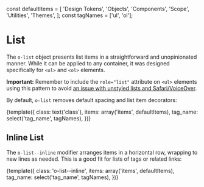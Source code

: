 const defaultItems = [
  'Design Tokens',
  'Objects',
  'Components',
  'Scope',
  'Utilities',
  'Themes',
];
const tagNames = ['ul', 'ol'];

<Meta title="Objects/List" decorators={[withKnobs]} />

# List

The `o-list` object presents list items in a straightforward and unopinionated manner. While it can be applied to any container, it was designed specifically for `<ul>` and `<ol>` elements.

**Important:** Remember to include the `role="list"` attribute on `<ul>` elements using this pattern to avoid [an issue with unstyled lists and Safari/VoiceOver](https://www.scottohara.me/blog/2019/01/12/lists-and-safari.html).

By default, `o-list` removes default spacing and list item decorators:

<Canvas>
  <Story name="Default">
    {template({
      class: text('class'),
      items: array('items', defaultItems),
      tag_name: select('tag_name', tagNames),
    })}
  </Story>
</Canvas>

## Inline List

The `o-list--inline` modifier arranges items in a horizontal row, wrapping to new lines as needed. This is a good fit for lists of tags or related links:

<Canvas>
  <Story name="Inline">
    {template({
      class: 'o-list--inline',
      items: array('items', defaultItems),
      tag_name: select('tag_name', tagNames),
    })}
  </Story>
</Canvas>
